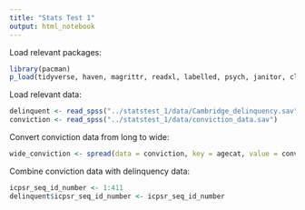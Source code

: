 ```yaml
---
title: "Stats Test 1"
output: html_notebook
---
```


Load relevant packages:
```r
library(pacman)
p_load(tidyverse, haven, magrittr, readxl, labelled, psych, janitor, class, caret, vcd, e1071, readr, stringr, knitr, kableExtra, broom, boot, gmodels, glmnet, MASS, leaps, Metrics, ISLR, randomForest, tree, gbm)
```

Load relevant data:
```r
delinquent <- read_spss("../statstest_1/data/Cambridge_delinquency.sav")
conviction <- read_spss("../statstest_1/data/conviction_data.sav")
```
Convert conviction data from long to wide:
```r
wide_conviction <- spread(data = conviction, key = agecat, value = convicted)

```
Combine conviction data with delinquency data:
```r
icpsr_seq_id_number <- 1:411
delinquent$icpsr_seq_id_number <- icpsr_seq_id_number
```

